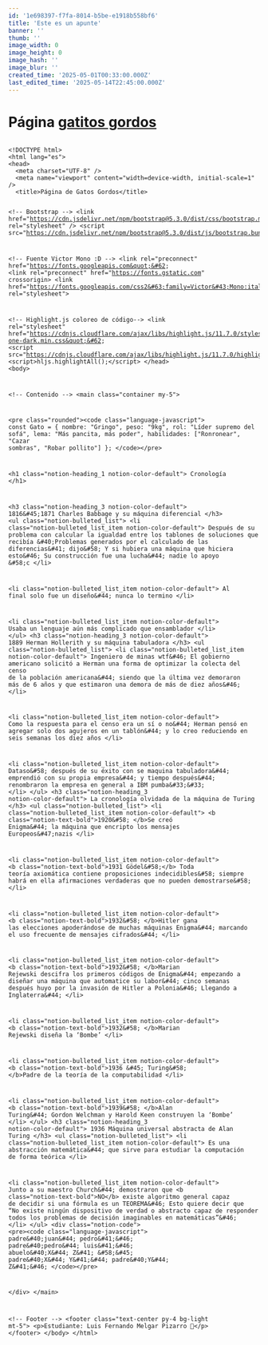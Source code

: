 ```yaml
---
id: '1e698397-f7fa-8014-b5be-e1918b558bf6'
title: 'Este es un apunte'
banner: ''
thumb: ''
image_width: 0
image_height: 0
image_hash: ''
image_blur: ''
created_time: '2025-05-01T00:33:00.000Z'
last_edited_time: '2025-05-14T22:45:00.000Z'
---
```

<h1 class="notion-heading_1 notion-color-default">
 Página <a href="/1e698397f7fa8014b5bee1918b558bf6" class="notion-text-href">gatitos gordos</a>
</h1>
  
<div class="notion-code">
 <pre><code class="language-html">
&#60;!DOCTYPE html&#62;
&#60;html lang=&quot;es&quot;&#62;
&#60;head&#62;
  &#60;meta charset=&quot;UTF-8&quot; /&#62;
  &#60;meta name=&quot;viewport&quot; content=&quot;width=device-width&#44; initial-scale=1&quot; /&#62;
  &#60;title&#62;P&#225;gina de Gatos Gordos&#60;/title&#62;

  &#60;!-- Bootstrap --&#62;
  &#60;link href=&quot;https://cdn.jsdelivr.net/npm/bootstrap@5.3.0/dist/css/bootstrap.min.css&quot; rel=&quot;stylesheet&quot; /&#62;
  &#60;script src=&quot;https://cdn.jsdelivr.net/npm/bootstrap@5.3.0/dist/js/bootstrap.bundle.min.js&quot;&#62;&#60;/script&#62;

  &#60;!-- Fuente Victor Mono :D --&#62;
  &#60;link rel=&quot;preconnect&quot; href=&quot;https://fonts.googleapis.com&quot;&#62;
  &#60;link rel=&quot;preconnect&quot; href=&quot;https://fonts.gstatic.com&quot; crossorigin&#62;
  &#60;link href=&quot;https://fonts.googleapis.com/css2&#63;family=Victor&#43;Mono:ital&#44;wght@0&#44;100..700;1&#44;100..700&#38;display=swap&quot; rel=&quot;stylesheet&quot;&#62;

  &#60;!-- Highlight.js coloreo de c&#243;digo--&#62;
  &#60;link rel=&quot;stylesheet&quot; href=&quot;https://cdnjs.cloudflare.com/ajax/libs/highlight.js/11.7.0/styles/atom-one-dark.min.css&quot;&#62;
  &#60;script src=&quot;https://cdnjs.cloudflare.com/ajax/libs/highlight.js/11.7.0/highlight.min.js&quot;&#62;&#60;/script&#62;
  &#60;script&#62;hljs.highlightAll&#40;&#41;;&#60;/script&#62;
&#60;/head&#62;
&#60;body&#62;

 
  &#60;!-- Contenido --&#62;
  &#60;main class=&quot;container my-5&quot;&#62;

 &#60;pre class=&quot;rounded&quot;&#62;&#60;code class=&quot;language-javascript&quot;&#62;
const Gato = &#123;
  nombre: &quot;Gringo&quot;&#44;
  peso: &quot;9kg&quot;&#44;
  rol: &quot;L&#237;der supremo del sof&#225;&quot;&#44;
  lema: &quot;M&#225;s pancita&#44; m&#225;s poder&quot;&#44;
  habilidades: [&quot;Ronronear&quot;&#44; &quot;Cazar sombras&quot;&#44; &quot;Robar pollito&quot;]
&#125;;
 &#60;/code&#62;&#60;/pre&#62;

 &#60;h1 class=&quot;notion-heading&#95;1 notion-color-default&quot;&#62;
 Cronolog&#237;a 
&#60;/h1&#62;
  
&#60;h3 class=&quot;notion-heading&#95;3 notion-color-default&quot;&#62;
 1816&#38;#45;1871 Charles Babbage y su m&#225;quina diferencial
&#60;/h3&#62;
  &#60;ul class=&quot;notion-bulleted&#95;list&quot;&#62;
&#60;li class=&quot;notion-bulleted&#95;list&#95;item notion-color-default&quot;&#62;
 Despu&#233;s de su problema con calcular la igualdad entre los tablones de soluciones que recib&#237;a &#38;#40;Problemas generados por el calculado de las diferencias&#38;#41; dijo&#38;#58; Y si hubiera una m&#225;quina que hiciera esto&#38;#46; Su construcci&#243;n fue una lucha&#38;#44; nadie lo apoyo &#38;#58;c
&#60;/li&#62;
  
&#60;li class=&quot;notion-bulleted&#95;list&#95;item notion-color-default&quot;&#62;
 Al final solo fue un dise&#241;o&#38;#44; nunca lo termino
&#60;/li&#62;
  
&#60;li class=&quot;notion-bulleted&#95;list&#95;item notion-color-default&quot;&#62;
 Usaba un lenguaje a&#250;n m&#225;s complicado que ensamblador
&#60;/li&#62;
  &#60;/ul&#62;
&#60;h3 class=&quot;notion-heading&#95;3 notion-color-default&quot;&#62;
 1889 Herman Hollerith y su m&#225;quina tabuladora
&#60;/h3&#62;
  &#60;ul class=&quot;notion-bulleted&#95;list&quot;&#62;
&#60;li class=&quot;notion-bulleted&#95;list&#95;item notion-color-default&quot;&#62;
 Ingeniero de minas wtf&#38;#46; El gobierno americano solicit&#243; a Herman una forma de optimizar la colecta del censo de la poblaci&#243;n americana&#38;#44; siendo que la &#250;ltima vez demoraron m&#225;s de 6 a&#241;os y que estimaron una demora de m&#225;s de diez a&#241;os&#38;#46; 
&#60;/li&#62;
  
&#60;li class=&quot;notion-bulleted&#95;list&#95;item notion-color-default&quot;&#62;
 Como la respuesta para el censo era un s&#237; o no&#38;#44; Herman pens&#243; en agregar solo dos agujeros en un tabl&#243;n&#38;#44; y lo creo reduciendo en seis semanas los diez a&#241;os
&#60;/li&#62;
  
&#60;li class=&quot;notion-bulleted&#95;list&#95;item notion-color-default&quot;&#62;
 Dataso&#38;#58; despu&#233;s de su &#233;xito con se maquina tabuladora&#38;#44; emprendi&#243; con su propia empresa&#38;#44; y tiempo despu&#233;s&#38;#44; renombraron la empresa en general a IBM pumba&#38;#33;&#38;#33;
&#60;/li&#62;
  &#60;/ul&#62;
&#60;h3 class=&quot;notion-heading&#95;3 notion-color-default&quot;&#62;
 La cronolog&#237;a olvidada de la m&#225;quina de Turing
&#60;/h3&#62;
  &#60;ul class=&quot;notion-bulleted&#95;list&quot;&#62;
&#60;li class=&quot;notion-bulleted&#95;list&#95;item notion-color-default&quot;&#62;
 &#60;b class=&quot;notion-text-bold&quot;&#62;1920&#38;#58; &#60;/b&#62;Se cre&#243; Enigma&#38;#44; la m&#225;quina que encripto los mensajes Europeos&#38;#47;nazis
&#60;/li&#62;
  
&#60;li class=&quot;notion-bulleted&#95;list&#95;item notion-color-default&quot;&#62;
 &#60;b class=&quot;notion-text-bold&quot;&#62;1931 G&#246;del&#38;#58;&#60;/b&#62; Toda teor&#237;a axiom&#225;tica contiene proposiciones indecidibles&#38;#58; siempre habr&#225; en ella afirmaciones verdaderas que no pueden demostrarse&#38;#58;
&#60;/li&#62;
  
&#60;li class=&quot;notion-bulleted&#95;list&#95;item notion-color-default&quot;&#62;
 &#60;b class=&quot;notion-text-bold&quot;&#62;1932&#38;#58; &#60;/b&#62;Hitler gana las elecciones apoder&#225;ndose de muchas m&#225;quinas Enigma&#38;#44; marcando el uso frecuente de mensajes cifrados&#38;#44;
&#60;/li&#62;
  
&#60;li class=&quot;notion-bulleted&#95;list&#95;item notion-color-default&quot;&#62;
 &#60;b class=&quot;notion-text-bold&quot;&#62;1932&#38;#58; &#60;/b&#62;Marian Rejewski descifra los primeros c&#243;digos de Enigma&#38;#44; empezando a dise&#241;ar una m&#225;quina que automatice su labor&#38;#44; cinco semanas despu&#233;s huyo por la invasi&#243;n de Hitler a Polonia&#38;#46; Llegando a Inglaterra&#38;#44; 
&#60;/li&#62;
  
&#60;li class=&quot;notion-bulleted&#95;list&#95;item notion-color-default&quot;&#62;
 &#60;b class=&quot;notion-text-bold&quot;&#62;1932&#38;#58; &#60;/b&#62;Marian Rejewski dise&#241;a la &#8216;Bombe&#8217;
&#60;/li&#62;
  
&#60;li class=&quot;notion-bulleted&#95;list&#95;item notion-color-default&quot;&#62;
 &#60;b class=&quot;notion-text-bold&quot;&#62;1936 &#38;#45; Turing&#38;#58; &#60;/b&#62;Padre de la teor&#237;a de la computabilidad
&#60;/li&#62;
  
&#60;li class=&quot;notion-bulleted&#95;list&#95;item notion-color-default&quot;&#62;
 &#60;b class=&quot;notion-text-bold&quot;&#62;1939&#38;#58; &#60;/b&#62;Alan Turing&#38;#44; Gordon Welchman y Harold Keen construyen la &#8216;Bombe&#8217;
&#60;/li&#62;
  &#60;/ul&#62;
&#60;h3 class=&quot;notion-heading&#95;3 notion-color-default&quot;&#62;
 1936 M&#225;quina universal abstracta de Alan Turing 
&#60;/h3&#62;
  &#60;ul class=&quot;notion-bulleted&#95;list&quot;&#62;
&#60;li class=&quot;notion-bulleted&#95;list&#95;item notion-color-default&quot;&#62;
 Es una abstracci&#243;n matem&#225;tica&#38;#44; que sirve para estudiar la computaci&#243;n de forma te&#243;rica
&#60;/li&#62;
  
&#60;li class=&quot;notion-bulleted&#95;list&#95;item notion-color-default&quot;&#62;
 Junto a su maestro Church&#38;#44; demostraron que &#60;b class=&quot;notion-text-bold&quot;&#62;NO&#60;/b&#62; existe algoritmo general capaz de decidir si una f&#243;rmula es un TEOREMA&#38;#46; Esto quiere decir que &#8220;No existe ning&#250;n dispositivo de verdad o abstracto capaz de responder todos los problemas de decisi&#243;n imaginables en matem&#225;ticas&#8221;&#38;#46;
&#60;/li&#62;
  &#60;/ul&#62;
&#60;div class=&quot;notion-code&quot;&#62;
 &#60;pre&#62;&#60;code class=&quot;language-javascript&quot;&#62;
padre&#38;#40;juan&#38;#44; pedro&#38;#41;&#38;#46;
padre&#38;#40;pedro&#38;#44; luis&#38;#41;&#38;#46;
abuelo&#38;#40;X&#38;#44; Z&#38;#41; &#38;#58;&#38;#45; padre&#38;#40;X&#38;#44; Y&#38;#41;&#38;#44; padre&#38;#40;Y&#38;#44; Z&#38;#41;&#38;#46;
&#60;/code&#62;&#60;/pre&#62;
 
&#60;/div&#62;
  &#60;/main&#62;

  &#60;!-- Footer --&#62;
  &#60;footer class=&quot;text-center py-4 bg-light mt-5&quot;&#62;
 &#60;p&#62;Estudiante: Luis Fernando Melgar Pizarro 🐾&#60;/p&#62;
  &#60;/footer&#62;
&#60;/body&#62;
&#60;/html&#62;
</code></pre>
 
</div>
  
<p>
 
</p>
  
<p>
 
</p>
  